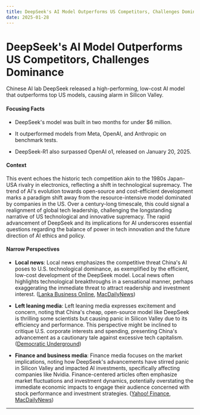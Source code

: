 ```yaml
---
title: DeepSeek's AI Model Outperforms US Competitors, Challenges Dominance
date: 2025-01-28
---
```


# DeepSeek's AI Model Outperforms US Competitors, Challenges Dominance

Chinese AI lab DeepSeek released a high-performing, low-cost AI model that outperforms top US models, causing alarm in Silicon Valley.

#### Focusing Facts

- DeepSeek's model was built in two months for under $6 million.

- It outperformed models from Meta, OpenAI, and Anthropic on benchmark tests.

- DeepSeek-R1 also surpassed OpenAI o1, released on January 20, 2025.

#### Context

This event echoes the historic tech competition akin to the 1980s Japan-USA rivalry in electronics, reflecting a shift in technological supremacy. The trend of AI's evolution towards open-source and cost-efficient development marks a paradigm shift away from the resource-intensive model dominated by companies in the US. Over a century-long timescale, this could signal a realignment of global tech leadership, challenging the longstanding narrative of US technological and innovative supremacy. The rapid advancement of DeepSeek and its implications for AI underscores essential questions regarding the balance of power in tech innovation and the future direction of AI ethics and policy.

#### Narrow Perspectives

- **Local news**: Local news emphasizes the competitive threat China's AI poses to U.S. technological dominance, as exemplified by the efficient, low-cost development of the DeepSeek model. Local news often highlights technological breakthroughs in a sensational manner, perhaps exaggerating the immediate threat to attract readership and investment interest. ([Lanka Business Online](https://www.lankabusinessonline.com/video-how-chinas-new-ai-model-deepseek-is-threatening-u-s-dominance/), [MacDailyNews](https://macdailynews.com/2025/01/27/apple-again-the-worlds-most-valuable-company-3/))

- **Left leaning media**: Left leaning media expresses excitement and concern, noting that China's cheap, open-source model like DeepSeek is thrilling some scientists but causing panic in Silicon Valley due to its efficiency and performance. This perspective might be inclined to critique U.S. corporate interests and spending, presenting China's advancement as a cautionary tale against excessive tech capitalism. ([Democratic Underground](https://www.democraticunderground.com/100219949090))

- **Finance and business media**: Finance media focuses on the market implications, noting how DeepSeek's advancements have stirred panic in Silicon Valley and impacted AI investments, specifically affecting companies like Nvidia. Finance-centered articles often emphasize market fluctuations and investment dynamics, potentially overstating the immediate economic impacts to engage their audience concerned with stock performance and investment strategies. ([Yahoo! Finance](https://finance.yahoo.com/news/apple-inc-aapl-strengthening-ai-132339230.html), [MacDailyNews](https://macdailynews.com/2025/01/27/apple-again-the-worlds-most-valuable-company-3/))

---
